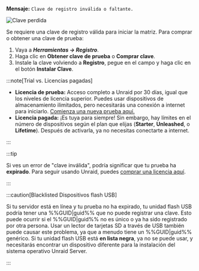 **Mensaje:**
`Clave de registro inválida o faltante.`

![Clave perdida](/img/Invalidormissingkey.png)

Se requiere una clave de registro válida para iniciar la matriz. Para comprar o obtener una clave de prueba:

1. Vaya a ***Herramientas → Registro***.
2. Haga clic en **Obtener clave de prueba** o **Comprar clave**.
3. Instale la clave volviendo a **Registro**, pegue en el campo y haga clic en el botón **Instalar Clave**.

:::note[Trial vs. Licencias pagadas]

- **Licencia de prueba:** Acceso completo a Unraid por 30 días, igual que los niveles de licencia superior. Puedes usar dispositivos de almacenamiento ilimitados, pero necesitarás una conexión a internet para iniciarlo. [Comienza una nueva prueba aquí.](https://unraid.net/getting-started)
- **Licencia pagada:** ¡Es tuya para siempre! Sin embargo, hay límites en el número de dispositivos según el plan que elijas (**Starter**, **Unleashed**, o **Lifetime**). Después de activarla, ya no necesitas conectarte a internet.

:::

:::tip

Si ves un error de "clave inválida", podría significar que tu prueba ha **expirado**. Para seguir usando Unraid, puedes [comprar una licencia aquí](https://unraid.net/pricing).

:::

:::caution[Blacklisted Dispositivos flash USB]

Si tu servidor está en línea y tu prueba no ha expirado, tu unidad flash USB podría tener una %%GUID|guid%% que no puede registrar una clave. Esto puede ocurrir si el %%GUID|guid%% no es único o ya ha sido registrado por otra persona. Usar un lector de tarjetas SD a través de USB también puede causar este problema, ya que a menudo tiene un %%GUID|guid%% genérico. Si tu unidad flash USB está **en lista negra**, ya no se puede usar, y necesitarás encontrar un dispositivo diferente para la instalación del sistema operativo Unraid Server.

:::
